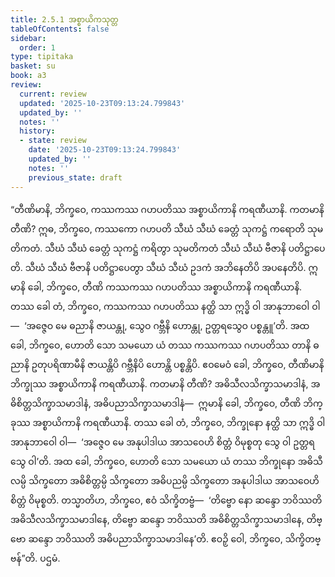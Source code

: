 ```yaml
---
title: 2.5.1 အစ္စာယိကသုတ္တ
tableOfContents: false
sidebar:
  order: 1
type: tipitaka
basket: su
book: a3
review:
  current: review
  updated: '2025-10-23T09:13:24.799843'
  updated_by: ''
  notes: ''
  history:
  - state: review
    date: '2025-10-23T09:13:24.799843'
    updated_by: ''
    notes: ''
    previous_state: draft
---
```



<ReviewStatus review={frontmatter.review} showDetails={true} />

<HypothesisAnnotation frontmatter={frontmatter} />

<DynamicBreadcrumb />

<Division number="93" book="a3" e="ch" v="15" p="241">

<Paragraph number="789" book="a3">
“တီဏိမာနိ, ဘိက္ခဝေ, ကဿကဿ ဂဟပတိဿ အစ္စာယိကာနိ ကရဏီယာနိ. ကတမာနိ တီဏိ? ဣဓ, ဘိက္ခဝေ, ကဿကော ဂဟပတိ သီဃံ သီဃံ ခေတ္တံ သုကဋ္ဌံ ကရောတိ သုမတိကတံ. သီဃံ သီဃံ ခေတ္တံ သုကဋ္ဌံ ကရိတွာ သုမတိကတံ သီဃံ သီဃံ ဗီဇာနိ ပတိဋ္ဌာပေတိ. သီဃံ သီဃံ ဗီဇာနိ ပတိဋ္ဌာပေတွာ သီဃံ သီဃံ ဥဒကံ အဘိနေတိပိ အပနေတိပိ. ဣမာနိ ခေါ, ဘိက္ခဝေ, တီဏိ ကဿကဿ ဂဟပတိဿ အစ္စာယိကာနိ ကရဏီယာနိ. တဿ ခေါ တံ, ဘိက္ခဝေ, ကဿကဿ ဂဟပတိဿ နတ္ထိ သာ ဣဒ္ဓိ ဝါ အာနုဘာဝေါ ဝါ—  ‘အဇ္ဇေဝ မေ ဓညာနိ ဇာယန္တု, သွေဝ ဂဗ္ဘီနိ ဟောန္တု, ဥတ္တရသွေဝ ပစ္စန္တူ’တိ. အထ ခေါ, ဘိက္ခဝေ, ဟောတိ သော သမယော ယံ တဿ ကဿကဿ ဂဟပတိဿ တာနိ ဓညာနိ ဥတုပရိဏာမီနိ ဇာယန္တိပိ ဂဗ္ဘီနိပိ ဟောန္တိ ပစ္စန္တိပိ.
</Paragraph>

<Paragraph number="790" book="a3">
ဧဝမေဝံ ခေါ, ဘိက္ခဝေ, တီဏိမာနိ ဘိက္ခုဿ အစ္စာယိကာနိ ကရဏီယာနိ. ကတမာနိ တီဏိ? အဓိသီလသိက္ခာသမာဒါနံ, အဓိစိတ္တသိက္ခာသမာဒါနံ, အဓိပညာသိက္ခာသမာဒါနံ—  ဣမာနိ ခေါ, ဘိက္ခဝေ, တီဏိ ဘိက္ခုဿ အစ္စာယိကာနိ ကရဏီယာနိ. တဿ ခေါ တံ, ဘိက္ခဝေ, ဘိက္ခုနော နတ္ထိ သာ ဣဒ္ဓိ ဝါ အာနုဘာဝေါ ဝါ—  ‘အဇ္ဇေဝ မေ အနုပါဒါယ အာသဝေဟိ စိတ္တံ ဝိမုစ္စတု သွေ ဝါ ဥတ္တရသွေ ဝါ’တိ. အထ ခေါ, ဘိက္ခဝေ, ဟောတိ သော သမယော ယံ တဿ ဘိက္ခုနော အဓိသီလမ္ပိ သိက္ခတော အဓိစိတ္တမ္ပိ သိက္ခတော အဓိပညမ္ပိ သိက္ခတော အနုပါဒါယ အာသဝေဟိ စိတ္တံ ဝိမုစ္စတိ.
</Paragraph>

<Paragraph number="791" book="a3">
တသ္မာတိဟ, ဘိက္ခဝေ, ဧဝံ သိက္ခိတဗ္ဗံ—  ‘တိဗ္ဗော နော ဆန္ဒော ဘဝိဿတိ အဓိသီလသိက္ခာသမာဒါနေ, တိဗ္ဗော ဆန္ဒော ဘဝိဿတိ အဓိစိတ္တသိက္ခာသမာဒါနေ, တိဗ္ဗော ဆန္ဒော ဘဝိဿတိ အဓိပညာသိက္ခာသမာဒါနေ’တိ. ဧဝဉှိ ဝေါ, ဘိက္ခဝေ, သိက္ခိတဗ္ဗန်”တိ.

</Paragraph>
</Division>

<Paragraph number="792" type="center" book="a3">
ပဌမံ.
</Paragraph>